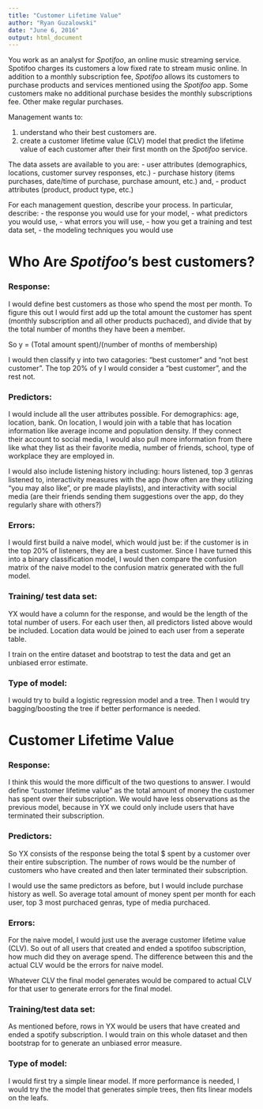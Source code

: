 ```yaml
---
title: "Customer Lifetime Value"
author: "Ryan Guzalowski"
date: "June 6, 2016"
output: html_document
---
```


You work as an analyst for *Spotifoo*, an online music streaming service. Spotifoo charges its customers a low fixed rate to stream music online. In addition to a monthly subscription fee, *Spotifoo* allows its customers to purchase products and services mentioned using the *Spotifoo* app. Some customers make no additional purchase besides the monthly subscriptions fee. Other make regular purchases.  

Management wants to:

1. understand who their best customers are.
2. create a customer lifetime value (CLV) model that predict the lifetime value of each customer after their first month on the *Spotifoo* service.


The data assets are available to you are:
- user attributes (demographics, locations, customer survey responses, etc.)
- purchase history (items purchases, date/time of purchase, purchase amount, etc.) and, 
- product attributes (product, product type, etc.) 

For each management question, describe your process. In particular, describe:
- the response you would use for your model,
- what predictors you would use,
- what errors you will use,
- how you get a training and test data set, 
- the modeling techniques you would use

# Who Are *Spotifoo*'s best customers?

### Response:

I would define best customers as those who spend the most per month. To figure this out I would first add up the total amount the customer has spent (monthly subscription and all other products puchaced), and divide that by the total number of months they have been a member.

So y = (Total amount spent)/(number of months of membership)

I would then classify y into two catagories: "best customer" and "not best customer". The top 20% of y I would consider a "best customer", and the rest not.

### Predictors:

I would include all the user attributes possible. For demographics: age, location, bank. On location, I would join with a table that has location information like average income and population density. If they connect their account to social media, I would also pull more information from there like what they list as their favorite media, number of friends, school, type of workplace they are employed in.

I would also include listening history including: hours listened, top 3 genras listened to, interactivity measures with the app (how often are they utilizing "you may also like", or pre made playlists), and interactivity with social media (are their friends sending them suggestions over the app, do they regularly share with others?)

### Errors:

I would first build a naive model, which would just be: if the customer is in the top 20% of listeners, they are a best customer. Since I have turned this into a binary classification model, I would then compare the confusion matrix of the naive model to the confusion matrix generated with the full model.

### Training/ test data set:

YX would have a column for the response, and would be the length of the total number of users. For each user then, all predictors listed above would be included. Location data would be joined to each user from a seperate table.

I train on the entire dataset and bootstrap to test the data and get an unbiased error estimate.

### Type of model:

I would try to build a logistic regression model and a tree. Then I would try bagging/boosting the tree if better performance is needed.

# Customer Lifetime Value

### Response:

I think this would the more difficult of the two questions to answer. I would define "customer lifetime value" as the total amount of money the customer has spent over their subscription. We would have less observations as the previous model, because in YX we could only include users that have terminated their subscription.

### Predictors:

So YX consists of the response being the total $ spent by a customer over their entire subscription. The number of rows would be the number of customers who have created and then later terminated their subscription.

I would use the same predictors as before, but I would include purchase history as well. So average total amount of money spent per month for each user, top 3 most purchaced genras, type of media purchaced.

### Errors:

For the naive model, I would just use the average customer lifetime value (CLV). So out of all users that created and ended a spotifoo subscription, how much did they on average spend. The difference between this and the actual CLV would be the errors for naive model.

Whatever CLV the final model generates would be compared to actual CLV for that user to generate errors for the final model.

### Training/test data set:

As mentioned before, rows in YX would be users that have created and ended a spotify subscription. I would train on this whole dataset and then bootstrap for to generate an unbiased error measure.

### Type of model:

I would first try a simple linear model. If more performance is needed, I would try the the model that generates simple trees, then fits linear models on the leafs. 
